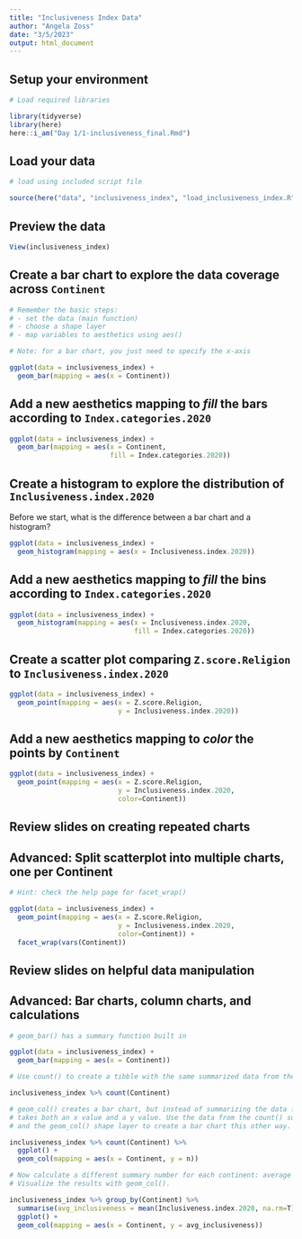```yaml
---
title: "Inclusiveness Index Data"
author: "Angela Zoss"
date: "3/5/2023"
output: html_document
---
```


## Setup your environment

```r

# Load required libraries

library(tidyverse)
library(here)
here::i_am("Day 1/1-inclusiveness_final.Rmd")

```

## Load your data

```r

# load using included script file

source(here("data", "inclusiveness_index", "load_inclusiveness_index.R"))

```

## Preview the data

```r

View(inclusiveness_index)

```

## Create a bar chart to explore the data coverage across `Continent`

```r

# Remember the basic steps:
# - set the data (main function)
# - choose a shape layer
# - map variables to aesthetics using aes()

# Note: for a bar chart, you just need to specify the x-axis

ggplot(data = inclusiveness_index) +
  geom_bar(mapping = aes(x = Continent))

```

## Add a new aesthetics mapping to *fill* the bars according to `Index.categories.2020`

```r

ggplot(data = inclusiveness_index) +
  geom_bar(mapping = aes(x = Continent,
                         fill = Index.categories.2020))

```


## Create a histogram to explore the distribution of `Inclusiveness.index.2020`

Before we start, what is the difference between a bar chart and a histogram?

```r

ggplot(data = inclusiveness_index) +
  geom_histogram(mapping = aes(x = Inclusiveness.index.2020))

```

## Add a new aesthetics mapping to *fill* the bins according to `Index.categories.2020`

```r

ggplot(data = inclusiveness_index) +
  geom_histogram(mapping = aes(x = Inclusiveness.index.2020,
                               fill = Index.categories.2020))

```

## Create a scatter plot comparing `Z.score.Religion` to `Inclusiveness.index.2020`

```r

ggplot(data = inclusiveness_index) +
  geom_point(mapping = aes(x = Z.score.Religion,
                           y = Inclusiveness.index.2020)) 

```

## Add a new aesthetics mapping to *color* the points by `Continent`

```r

ggplot(data = inclusiveness_index) +
  geom_point(mapping = aes(x = Z.score.Religion,
                           y = Inclusiveness.index.2020,
                           color=Continent)) 

```

## Review slides on creating repeated charts

## Advanced: Split scatterplot into multiple charts, one per Continent

```r

# Hint: check the help page for facet_wrap()

ggplot(data = inclusiveness_index) +
  geom_point(mapping = aes(x = Z.score.Religion,
                           y = Inclusiveness.index.2020,
                           color=Continent)) +
  facet_wrap(vars(Continent))

```

## Review slides on helpful data manipulation

## Advanced: Bar charts, column charts, and calculations

```r

# geom_bar() has a summary function built in

ggplot(data = inclusiveness_index) +
  geom_bar(mapping = aes(x = Continent))

```

```r

# Use count() to create a tibble with the same summarized data from the bar chart.

inclusiveness_index %>% count(Continent)

```

```r

# geom_col() creates a bar chart, but instead of summarizing the data for you it
# takes both an x value and a y value. Use the data from the count() summary
# and the geom_col() shape layer to create a bar chart this other way.

inclusiveness_index %>% count(Continent) %>%
  ggplot() +
  geom_col(mapping = aes(x = Continent, y = n))

```

```r

# Now calculate a different summary number for each continent: average inclusiveness index.
# Visualize the results with geom_col().

inclusiveness_index %>% group_by(Continent) %>% 
  summarise(avg_inclusiveness = mean(Inclusiveness.index.2020, na.rm=T)) %>%
  ggplot() +
  geom_col(mapping = aes(x = Continent, y = avg_inclusiveness))

```

